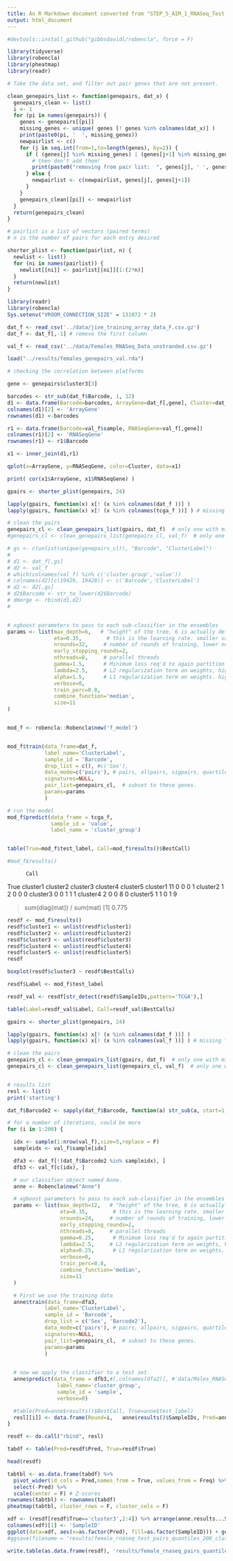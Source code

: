 ```yaml
---
title: An R Markdown document converted from "STEP_5_AIM_1_RNASeq_Test.ipynb"
output: html_document
---
```



```r
#devtools::install_github("gibbsdavidl/robencla", force = F)
```

```r
library(tidyverse)
library(robencla)
library(pheatmap)
library(readr)
```


```r




# Take the data set, and filter out pair genes that are not present.

clean_genepairs_list <- function(genepairs, dat_x) {
  genepairs_clean <- list()
  i <- 1
  for (pi in names(genepairs)) {
    genes <- genepairs[[pi]]
    missing_genes <- unique( genes [! genes %in% colnames(dat_x)] )
    print(paste0(pi, '  ', missing_genes))
    newpairlist <- c()
    for (j in seq.int(from=1,to=length(genes), by=2)) {
      if ( (genes[j] %in% missing_genes) | (genes[j+1] %in% missing_genes) ) {
        # then don't add them!
        print(paste0("removing from pair list:  ", genes[j], ' ', genes[j+1]))
      } else {
        newpairlist <- c(newpairlist, genes[j], genes[j+1])
      }
    }
    genepairs_clean[[pi]] <- newpairlist
  }
  return(genepairs_clean)
}

# pairlist is a list of vectors (paired terms)
# n is the number of pairs for each entry desired

shorter_plist <- function(pairlist, n) {
  newlist <- list()
  for (ni in names(pairlist)) {
    newlist[[ni]] <- pairlist[[ni]][1:(2*n)]
  }
  return(newlist)  
}


```

```r


library(readr)
library(robencla)
Sys.setenv("VROOM_CONNECTION_SIZE" = 131072 * 2)

dat_f <- read_csv('../data/jive_training_array_data_F.csv.gz')
dat_f <- dat_f[,-1] # remove the first column

val_f <- read_csv('../data/Females_RNASeq_Data_unstranded.csv.gz')

load("../results/females_genepairs_val.rda")

```


```r

# checking the correlation between platforms

gene <- genepairs$cluster3[3]

barcodes <- str_sub(dat_f$Barcode, 1, 12)
d1 <- data.frame(Barcode=barcodes, ArrayGene=dat_f[,gene], Cluster=dat_f$ClusterLabel)
colnames(d1)[2] <- 'ArrayGene'
rownames(d1) <-barcodes

r1 <- data.frame(Barcode=val_f$sample, RNASeqGene=val_f[,gene])
colnames(r1)[2] <- 'RNASeqGene'
rownames(r1) <- r1$Barcode

x1 <- inner_join(d1,r1)

qplot(x=ArrayGene, y=RNASeqGene, color=Cluster, data=x1)

print( cor(x1$ArrayGene, x1$RNASeqGene) )
```



```r

gpairs <- shorter_plist(genepairs, 24)

lapply(gpairs, function(x) x[! (x %in% colnames(dat_f ))] )
lapply(gpairs, function(x) x[! (x %in% colnames(tcga_f ))] ) # missing "FABP5"  "CD24"   "LGALS3"

# clean the pairs
genepairs_cl <- clean_genepairs_list(gpairs, dat_f)  # only one with missing genes
#genepairs_cl <- clean_genepairs_list(genepairs_cl, val_f)  # only one with missing genes

# gs <- c(unlist(unique(genepairs_cl)), "Barcode", "ClusterLabel")
# 
# d1 <- dat_f[,gs]
# d2 <- val_f
# which(colnames(val_f) %in% c('cluster.group','value'))
# colnames(d2)[c(19429, 19428)] <- c('Barcode','ClusterLabel')
# d2 <- d2[,gs]
# d2$Barcode <- str_to_lower(d2$Barcode)
# dmerge <- rbind(d1,d2)
# 


# xgboost parameters to pass to each sub-classifier in the ensembles
params <- list(max_depth=6,   # "height" of the tree, 6 is actually default. I think about 12 seems better.  (xgboost parameter)
               eta=0.35,        # this is the learning rate. smaller values slow it down, more  conservative   (xgboost parameter)
               nrounds=32,     # number of rounds of training, lower numbers less overfitting (potentially)  (xgboost parameter)
               early_stopping_rounds=2,
               nthreads=8,     # parallel threads
               gamma=1.5,      # Minimum loss req'd to again partition a leaf node. higher number ~ more conservative (xgboost)
               lambda=2.5,     # L2 regularization term on weights, higher number ~ more conservative (xgboost parameter)
               alpha=1.5,      # L1 regularization term on weights. higher number ~ more conservative (xgboost parameter)
               verbose=0,
               train_perc=0.8,
               combine_function='median',
               size=11
)


mod_f <- robencla::Robencla$new('f_model')


mod_f$train(data_frame=dat_f,
            label_name='ClusterLabel',
            sample_id = 'Barcode',
            drop_list = c(), #c('Sex'),
            data_mode=c('pairs'), # pairs, allpairs, sigpairs, quartiles, tertiles, binarize, ranks, original #
            signatures=NULL,
            pair_list=genepairs_cl,  # subset to these genes.
            params=params
            )

# run the model
mod_f$predict(data_frame = tcga_f, 
              sample_id = 'value',
              label_name = 'cluster_group')


table(True=mod_f$test_label, Call=mod_f$results()$BestCall)

#mod_f$results()

```


          Call
True       cluster1 cluster2 cluster3 cluster4 cluster5
  cluster1       11        0        0        0        1
  cluster2        1        2        0        0        0
  cluster3        0        0        1        1        1
  cluster4        2        0        0        8        0
  cluster5        1        1        0        1        9
  
> sum(diag(mat)) / sum(mat)
[1] 0.775




```r
resdf <- mod_f$results()
resdf$cluster1 <- unlist(resdf$cluster1)
resdf$cluster2 <- unlist(resdf$cluster2)
resdf$cluster3 <- unlist(resdf$cluster3)
resdf$cluster4 <- unlist(resdf$cluster4)
resdf$cluster5 <- unlist(resdf$cluster5)
resdf

boxplot(resdf$cluster3 ~ resdf$BestCalls)

resdf$Label <- mod_f$test_label

resdf_val <- resdf[str_detect(resdf$SampleIDs,pattern='TCGA'),]

table(Label=resdf_val$Label, Call=resdf_val$BestCalls)

```



```r
gpairs <- shorter_plist(genepairs, 24)

lapply(gpairs, function(x) x[! (x %in% colnames(dat_f ))] )
lapply(gpairs, function(x) x[! (x %in% colnames(val_f ))] ) # missing "FABP5"  "CD24"   "LGALS3"

# clean the pairs
genepairs_cl <- clean_genepairs_list(gpairs, dat_f)  # only one with missing genes
genepairs_cl <- clean_genepairs_list(genepairs_cl, val_f)  # only one with missing genes


# results list
resl <- list()
print('starting')

dat_f$Barcode2 <- sapply(dat_f$Barcode, function(a) str_sub(a, start=1, end=12))

# for a number of iterations, could be more
for (i in 1:200) {

  idx <- sample(1:nrow(val_f),size=5,replace = F)
  sampleidx <- val_f$sample[idx]

  dfa3 <- dat_f[!(dat_f$Barcode2 %in% sampleidx), ]
  dfb3 <- val_f[c(idx), ]

  # our classifier object named Anne.
  anne <- Robencla$new("Anne")

  # xgboost parameters to pass to each sub-classifier in the ensembles
  params <- list(max_depth=12,   # "height" of the tree, 6 is actually default. I think about 12 seems better.  (xgboost parameter)
                 eta=0.35,        # this is the learning rate. smaller values slow it down, more  conservative   (xgboost parameter)
                 nrounds=24,     # number of rounds of training, lower numbers less overfitting (potentially)  (xgboost parameter)
                 early_stopping_rounds=2,
                 nthreads=8,     # parallel threads
                 gamma=0.25,      # Minimum loss req'd to again partition a leaf node. higher number ~ more conservative (xgboost)
                 lambda=2.5,     # L2 regularization term on weights, higher number ~ more conservative (xgboost parameter)
                 alpha=0.25,      # L1 regularization term on weights. higher number ~ more conservative (xgboost parameter)
                 verbose=0,
                 train_perc=0.8,
                 combine_function='median',
                 size=11
  )

  # First we use the training data
  anne$train(data_frame=dfa3,
            label_name='ClusterLabel',
            sample_id = 'Barcode',
            drop_list = c('Sex', 'Barcode2'),
            data_mode=c('pairs'), # pairs, allpairs, sigpairs, quartiles, tertiles, binarize, ranks, original #
            signatures=NULL,
            pair_list=genepairs_cl,  # subset to these genes.
            params=params
            )

  
  # now we apply the classifier to a test set.
  anne$predict(data_frame = dfb3,#[,colnames(dfa2)], #'data/Males_RNASeq_Data_v3.csv',
                label_name='cluster_group',
                sample_id = 'sample',
                verbose=0)

  #table(Pred=anne$results()$BestCall, True=anne$test_label)
  resl[[i]] <- data.frame(Round=i,   anne$results()$SampleIDs, Pred=anne$results()$BestCall, True=anne$test_label)
}

```


```r
resdf <- do.call("rbind", resl)

tabdf <- table(Pred=resdf$Pred, True=resdf$True)
```

```r
head(resdf)
```


```r
tabtbl <- as.data.frame(tabdf) %>% 
  pivot_wider(id_cols = Pred,names_from = True, values_from = Freq) %>% 
  select(-Pred) %>%
  scale(center = F) # Z-scores
rownames(tabtbl) <- rownames(tabdf)
pheatmap(tabtbl, cluster_rows = F, cluster_cols = F)

```




```r
xdf <- (resdf[resdf$True=='cluster3',2:4]) %>% arrange(anne.results...SampleIDs)
colnames(xdf)[1] <- 'SampleID'
ggplot(data=xdf, aes(x=as.factor(Pred), fill=as.factor(SampleID))) + geom_bar() + xlab("Predicted Cluster")
#ggsave(filename = 'results/female_rnaseq_test_pairs_quantiles_200_cluster1.png')
```


```r

write.table(as.data.frame(resdf), 'results/female_rnaseq_pairs_quantiles_round3_200.csv', sep=',', quote = F, row.names = F)

```


